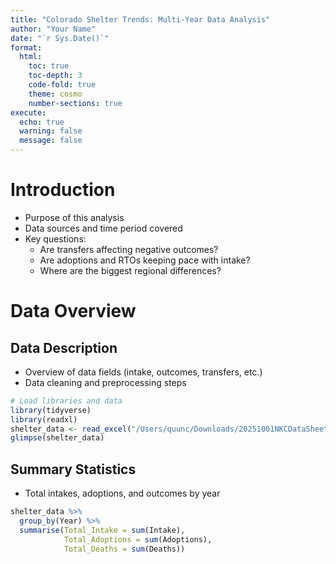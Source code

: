 ---
title: "Colorado Shelter Trends: Multi-Year Data Analysis"
author: "Your Name"
date: "`r Sys.Date()`"
format:
  html:
    toc: true
    toc-depth: 3
    code-fold: true
    theme: cosmo
    number-sections: true
execute:
  echo: true
  warning: false
  message: false
---

# Introduction

-   Purpose of this analysis\
-   Data sources and time period covered\
-   Key questions:
    -   Are transfers affecting negative outcomes?
    -   Are adoptions and RTOs keeping pace with intake?
    -   Where are the biggest regional differences?

# Data Overview

## Data Description

-   Overview of data fields (intake, outcomes, transfers, etc.)
-   Data cleaning and preprocessing steps

```{r}
# Load libraries and data
library(tidyverse)
library(readxl)
shelter_data <- read_excel("/Users/quunc/Downloads/20251001NKCDataSheet.xlsx")
glimpse(shelter_data)
```

## Summary Statistics

-   Total intakes, adoptions, and outcomes by year

```{r}
shelter_data %>%
  group_by(Year) %>%
  summarise(Total_Intake = sum(Intake),
            Total_Adoptions = sum(Adoptions),
            Total_Deaths = sum(Deaths))
```
